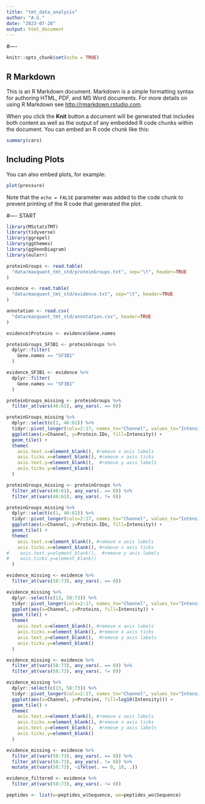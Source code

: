 ```yaml
---
title: "tmt_data_analysis"
author: "A.G."
date: "2023-07-28"
output: html_document
---
```


#----

```r
knitr::opts_chunk$set(echo = TRUE)
```

## R Markdown

This is an R Markdown document. Markdown is a simple formatting syntax for authoring HTML, PDF, and MS Word documents. For more details on using R Markdown see <http://rmarkdown.rstudio.com>.

When you click the **Knit** button a document will be generated that includes both content as well as the output of any embedded R code chunks within the document. You can embed an R code chunk like this:

```r
summary(cars)
```

## Including Plots

You can also embed plots, for example:

```r
plot(pressure)
```

Note that the `echo = FALSE` parameter was added to the code chunk to prevent printing of the R code that generated the plot.

#---- START

```r
library(MSstatsTMT)
library(tidyverse)
library(ggrepel)
library(ggthemes)
library(ggVennDiagram)
library(eulerr)
```

```r
proteinGroups <- read.table(
  "data/maxquant_tmt_std/proteinGroups.txt", sep="\t", header=TRUE
)

evidence <- read.table(
  "data/maxquant_tmt_std/evidence.txt", sep="\t", header=TRUE
)

annotation <- read.csv(
  "data/maxquant_tmt_std/annotation.csv", header=TRUE
)

evidence$Proteins <- evidence$Gene.names

```

```r
proteinGroups_SF3B1 <- proteinGroups %>% 
  dplyr::filter(
    Gene.names == "SF3B1"
  )

evidence_SF3B1 <- evidence %>% 
  dplyr::filter(
    Gene.names == "SF3B1"
  )
```

```r
proteinGroups_missing <- proteinGroups %>%
  filter_at(vars(46:61), any_vars(. == 0))

proteinGroups_missing %>% 
  dplyr::select(c(1, 46:61)) %>% 
  tidyr::pivot_longer(cols=2:17, names_to="Channel", values_to="Intensity") %>% 
  ggplot(aes(x=Channel, y=Protein.IDs, fill=Intensity)) +
  geom_tile() +
  theme(
    axis.text.x=element_blank(), #remove x axis labels
    axis.ticks.x=element_blank(), #remove x axis ticks
    axis.text.y=element_blank(),  #remove y axis labels
    axis.ticks.y=element_blank()
  )

proteinGroups_missing <- proteinGroups %>%
  filter_at(vars(46:61), any_vars(. == 0)) %>% 
  filter_at(vars(46:61), any_vars(. != 0))

proteinGroups_missing %>% 
  dplyr::select(c(1, 46:61)) %>% 
  tidyr::pivot_longer(cols=2:17, names_to="Channel", values_to="Intensity") %>% 
  ggplot(aes(x=Channel, y=Protein.IDs, fill=Intensity)) +
  geom_tile() +
  theme(
    axis.text.x=element_blank(), #remove x axis labels
    axis.ticks.x=element_blank(), #remove x axis ticks
#    axis.text.y=element_blank(),  #remove y axis labels
#    axis.ticks.y=element_blank()
  )
```

```r
evidence_missing <- evidence %>%
  filter_at(vars(58:73), any_vars(. == 0))

evidence_missing %>% 
  dplyr::select(c(13, 58:73)) %>% 
  tidyr::pivot_longer(cols=2:17, names_to="Channel", values_to="Intensity") %>% 
  ggplot(aes(x=Channel, y=Proteins, fill=Intensity)) +
  geom_tile() +
  theme(
    axis.text.x=element_blank(), #remove x axis labels
    axis.ticks.x=element_blank(), #remove x axis ticks
    axis.text.y=element_blank(),  #remove y axis labels
    axis.ticks.y=element_blank()
  )

evidence_missing <- evidence %>%
  filter_at(vars(58:73), any_vars(. == 0)) %>% 
  filter_at(vars(58:73), any_vars(. != 0))

evidence_missing %>% 
  dplyr::select(c(13, 58:73)) %>% 
  tidyr::pivot_longer(cols=2:17, names_to="Channel", values_to="Intensity") %>% 
  ggplot(aes(x=Channel, y=Proteins, fill=log10(Intensity))) +
  geom_tile() +
  theme(
    axis.text.x=element_blank(), #remove x axis labels
    axis.ticks.x=element_blank(), #remove x axis ticks
    axis.text.y=element_blank(),  #remove y axis labels
    axis.ticks.y=element_blank()
  )
```
```r
evidence_missing <- evidence %>%
  filter_at(vars(58:73), any_vars(. == 0)) %>% 
  filter_at(vars(58:73), any_vars(. != 0)) %>% 
  mutate_at(vars(58:73), ~ifelse(. == 0, 10, .))

evidence_filtered <- evidence %>% 
  filter_at(vars(58:73), any_vars(. != 0))

peptides <- list(w=peptides_w$Sequence, wo=peptides_wo$Sequence)
```

